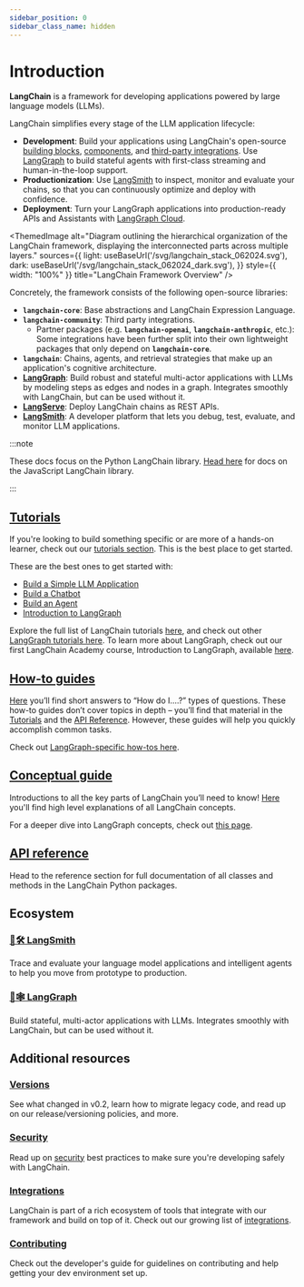 ```yaml
---
sidebar_position: 0
sidebar_class_name: hidden
---
```


# Introduction

**LangChain** is a framework for developing applications powered by large language models (LLMs).

LangChain simplifies every stage of the LLM application lifecycle:
- **Development**: Build your applications using LangChain's open-source [building blocks](/docs/concepts#langchain-expression-language-lcel), [components](/docs/concepts), and [third-party integrations](/docs/integrations/platforms/).
Use [LangGraph](/docs/concepts/#langgraph) to build stateful agents with first-class streaming and human-in-the-loop support.
- **Productionization**: Use [LangSmith](https://docs.smith.langchain.com/) to inspect, monitor and evaluate your chains, so that you can continuously optimize and deploy with confidence.
- **Deployment**: Turn your LangGraph applications into production-ready APIs and Assistants with [LangGraph Cloud](https://langchain-ai.github.io/langgraph/cloud/).


<ThemedImage
  alt="Diagram outlining the hierarchical organization of the LangChain framework, displaying the interconnected parts across multiple layers."
  sources={{
    light: useBaseUrl('/svg/langchain_stack_062024.svg'),
    dark: useBaseUrl('/svg/langchain_stack_062024_dark.svg'),
  }}
  style={{ width: "100%" }}
  title="LangChain Framework Overview"
/>

Concretely, the framework consists of the following open-source libraries:

- **`langchain-core`**: Base abstractions and LangChain Expression Language.
- **`langchain-community`**: Third party integrations.
  - Partner packages (e.g. **`langchain-openai`**, **`langchain-anthropic`**, etc.): Some integrations have been further split into their own lightweight packages that only depend on **`langchain-core`**.
- **`langchain`**: Chains, agents, and retrieval strategies that make up an application's cognitive architecture.
- **[LangGraph](https://langchain-ai.github.io/langgraph)**: Build robust and stateful multi-actor applications with LLMs by modeling steps as edges and nodes in a graph. Integrates smoothly with LangChain, but can be used without it.
- **[LangServe](/docs/langserve)**: Deploy LangChain chains as REST APIs.
- **[LangSmith](https://docs.smith.langchain.com)**: A developer platform that lets you debug, test, evaluate, and monitor LLM applications.


:::note

These docs focus on the Python LangChain library. [Head here](https://js.langchain.com) for docs on the JavaScript LangChain library.

:::

## [Tutorials](/docs/tutorials)

If you're looking to build something specific or are more of a hands-on learner, check out our [tutorials section](/docs/tutorials).
This is the best place to get started.

These are the best ones to get started with:

- [Build a Simple LLM Application](/docs/tutorials/llm_chain)
- [Build a Chatbot](/docs/tutorials/chatbot)
- [Build an Agent](/docs/tutorials/agents)
- [Introduction to LangGraph](https://langchain-ai.github.io/langgraph/tutorials/introduction/)

Explore the full list of LangChain tutorials [here](/docs/tutorials), and check out other [LangGraph tutorials here](https://langchain-ai.github.io/langgraph/tutorials/). To learn more about LangGraph, check out our first LangChain Academy course, Introduction to LangGraph, available [here](https://academy.langchain.com/courses/intro-to-langgraph).


## [How-to guides](/docs/how_to)

[Here](/docs/how_to) you’ll find short answers to “How do I….?” types of questions.
These how-to guides don’t cover topics in depth – you’ll find that material in the [Tutorials](/docs/tutorials) and the [API Reference](https://python.langchain.com/v0.2/api_reference/).
However, these guides will help you quickly accomplish common tasks.

Check out [LangGraph-specific how-tos here](https://langchain-ai.github.io/langgraph/how-tos/). 

## [Conceptual guide](/docs/concepts)

Introductions to all the key parts of LangChain you’ll need to know! [Here](/docs/concepts) you'll find high level explanations of all LangChain concepts.

For a deeper dive into LangGraph concepts, check out [this page](https://langchain-ai.github.io/langgraph/concepts/).

## [API reference](https://python.langchain.com/v0.2/api_reference/)
Head to the reference section for full documentation of all classes and methods in the LangChain Python packages.

## Ecosystem

### [🦜🛠️ LangSmith](https://docs.smith.langchain.com)
Trace and evaluate your language model applications and intelligent agents to help you move from prototype to production.

### [🦜🕸️ LangGraph](https://langchain-ai.github.io/langgraph)
Build stateful, multi-actor applications with LLMs. Integrates smoothly with LangChain, but can be used without it.

## Additional resources

### [Versions](/docs/versions/overview/)
See what changed in v0.2, learn how to migrate legacy code, and read up on our release/versioning policies, and more.

### [Security](/docs/security)
Read up on [security](/docs/security) best practices to make sure you're developing safely with LangChain.

### [Integrations](/docs/integrations/providers/)
LangChain is part of a rich ecosystem of tools that integrate with our framework and build on top of it. Check out our growing list of [integrations](/docs/integrations/providers/).

### [Contributing](/docs/contributing)
Check out the developer's guide for guidelines on contributing and help getting your dev environment set up.
